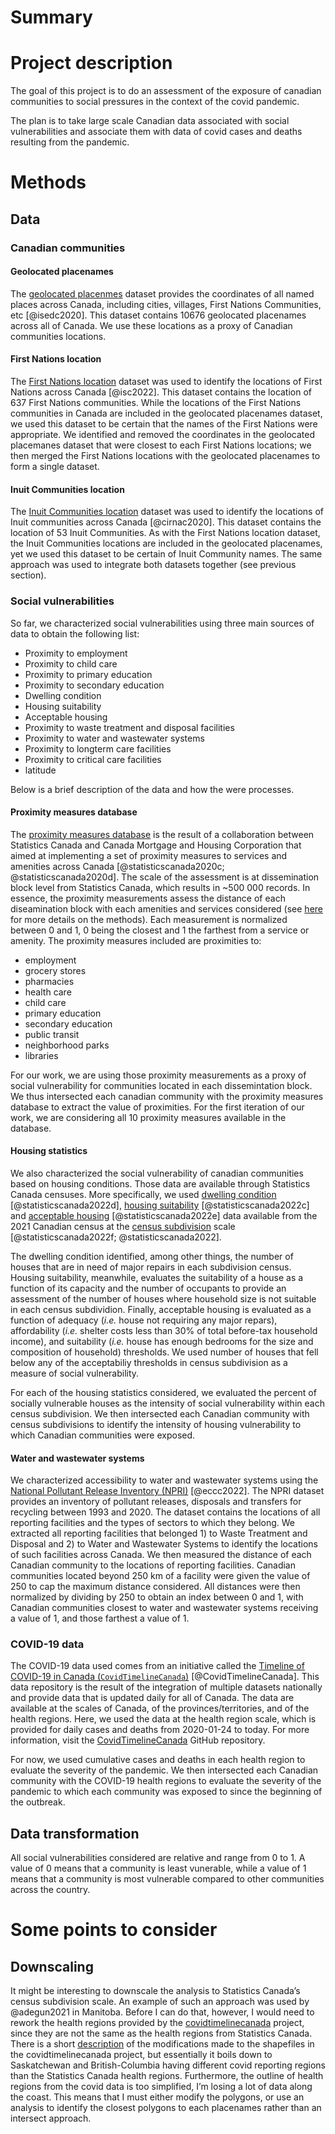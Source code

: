 # Summary {-}



# Project description

The goal of this project is to do an assessment of the exposure of canadian communities to social pressures in the context of the covid pandemic. 

The plan is to take large scale Canadian data associated with social vulnerabilities and associate them with data of covid cases and deaths resulting from the pandemic. 


# Methods 

## Data 

### Canadian communities 

#### Geolocated placenames 

The [geolocated placenmes](https://open.canada.ca/data/en/dataset/fe945388-1dd9-4a4a-9a1e-5c552579a28c) dataset provides the coordinates of all named places across Canada, including cities, villages, First Nations Communities, etc [@isedc2020]. This dataset contains 10676 geolocated placenames across all of Canada. We use these locations as a proxy of Canadian communities locations. 

#### First Nations location 

The [First Nations location](https://open.canada.ca/data/en/dataset/b6567c5c-8339-4055-99fa-63f92114d9e4) dataset was used to identify the locations of First Nations across Canada [@isc2022]. This dataset contains the location of 637 First Nations communities. While the locations of the First Nations communities in Canada are included in the geolocated placenames dataset, we used this dataset to be certain that the names of the First Nations were appropriate. We identified and removed the coordinates in the geolocated placemanes dataset that were closest to each First Nations locations; we then merged the First Nations locations with the geolocated placenames to form a single dataset. 

#### Inuit Communities location

The [Inuit Communities location](https://open.canada.ca/data/en/dataset/2bcf34b5-4e9a-431b-9e43-1eace6c873bd) dataset was used to identify the locations of Inuit communities across Canada [@cirnac2020]. This dataset contains the location of 53 Inuit Communities. As with the First Nations location dataset, the Inuit Communities locations are included in the geolocated placenames, yet we used this dataset to be certain of Inuit Community names. The same approach was used to integrate both datasets together (see previous section).

### Social vulnerabilities

So far, we characterized social vulnerabilities using three main sources of data to obtain the following list: 

- Proximity to employment
- Proximity to child care
- Proximity to primary education
- Proximity to secondary education
- Dwelling condition
- Housing suitability
- Acceptable housing
- Proximity to waste treatment and disposal facilities
- Proximity to water and wastewater systems
- Proximity to longterm care facilities
- Proximity to critical care facilities
- latitude 

Below is a brief description of the data and how the were processes.

#### Proximity measures database 

The [proximity measures database](https://open.canada.ca/data/en/dataset/a2093d3a-7597-456a-bacf-c6a7f319ddcb) is the result of a collaboration between Statistics Canada and Canada Mortgage and Housing Corporation that aimed at implementing a set of proximity measures to services and amenities across Canada [@statisticscanada2020c; @statisticscanada2020d]. The scale of the assessment is at dissemination block level from Statistics Canada, which results in ~500 000 records. In essence, the proximity measurements assess the distance of each diseamination block with each amenities and services considered (see [here](https://www150.statcan.gc.ca/n1/pub/17-26-0002/172600022020001-eng.htm) for more details on the methods). Each measurement is normalized between 0 and 1, 0 being the closest and 1 the farthest from a service or amenity. The proximity measures included are proximities to:

- employment
- grocery stores
- pharmacies
- health care
- child care
- primary education
- secondary education
- public transit
- neighborhood parks
- libraries


For our work, we are using those proximity measurements as a proxy of social vulnerability for communities located in each dissemintation block. We thus intersected each canadian community with the proximity measures database to extract the value of proximities. For the first iteration of our work, we are considering all 10 proximity measures available in the database. 

#### Housing statistics 

We also characterized the social vulnerability of canadian communities based on housing conditions. Those data are available through Statistics Canada censuses. More specifically, we used [dwelling condition](https://www150.statcan.gc.ca/n1/tbl/csv/98100233-eng.zip) [@statisticscanada2022d], [housing suitability](https://www150.statcan.gc.ca/n1/tbl/csv/98100237-eng.zip) [@statisticscanada2022c] and [acceptable housing](https://www150.statcan.gc.ca/n1/tbl/csv/98100246-eng.zip) [@statisticscanada2022e] data available from the 2021 Canadian census at the [census subdivision](https://www12.statcan.gc.ca/census-recensement/2021/geo/sip-pis/boundary-limites/files-fichiers/lcsd000b21a_e.zip) scale [@statisticscanada2022f; @statisticscanada2022]. 

The dwelling condition identified, among other things, the number of houses that are in need of major repairs in each subdivision census. Housing suitability, meanwhile, evaluates the suitability of a house as a function of its capacity and the number of occupants to provide an assessment of the number of houses where household size is not suitable in each census subdividion. Finally, acceptable housing is evaluated as a function of adequacy (*i.e.* house not requiring any major repars), affordability (*i.e.* shelter costs less than 30% of total before-tax household income), and suitability (*i.e.* house has enough bedrooms for the size and composition of household) thresholds. We used number of houses that fell below any of the acceptabiliy thresholds in census subdivision as a measure of social vulnerability. 

For each of the housing statistics considered, we evaluated the percent of socially vulnerable houses as the intensity of social vulnerability within each census subdivision. We then intersected each Canadian community with census subdivisions to identify the intensity of housing vulnerability to which Canadian communities were exposed. 


#### Water and wastewater systems 

We characterized accessibility to water and wastewater systems using the [National Pollutant Release Inventory (NPRI)](https://open.canada.ca/data/en/dataset/40e01423-7728-429c-ac9d-2954385ccdfb) [@eccc2022]. The NPRI dataset provides an inventory of pollutant releases, disposals and transfers for recycling between 1993 and 2020. The dataset contains the locations of all reporting facilities and the types of sectors to which they belong. We extracted all reporting facilities that belonged 1) to Waste Treatment and Disposal and 2) to Water and Wastewater Systems to identify the locations of such facilities across Canada. We then measured the distance of each Canadian community to the locations of reporting facilities. Canadian communities located beyond 250 km of a facility were given the value of 250 to cap the maximum distance considered. All distances were then normalized by dividing by 250 to obtain an index between 0 and 1, with Canadian communities closest to water and wastewater systems receiving a value of 1, and those farthest a value of 1. 


### COVID-19 data 

The COVID-19 data used comes from an initiative called the [Timeline of COVID-19 in Canada (`CovidTimelineCanada`)](https://github.com/ccodwg/CovidTimelineCanada) [@CovidTimelineCanada]. This data repository is the result of the integration of multiple datasets nationally and provide data that is updated daily for all of Canada. The data are available at the scales of Canada, of the provinces/territories, and of the health regions. Here, we used the data at the health region scale, which is provided for daily cases and deaths from 2020-01-24 to today. For more information, visit the [CovidTimelineCanada](https://github.com/ccodwg/CovidTimelineCanada) GitHub repository.

For now, we used cumulative cases and deaths in each health region to evaluate the severity of the pandemic. We then intersected each Canadian community with the COVID-19 health regions to evaluate the severity of the pandemic to which each community was exposed to since the beginning of the outbreak. 

## Data transformation 

All social vulnerabilities considered are relative and range from 0 to 1. A value of 0 means that a community is least vunerable, while a value of 1 means that a community is most vulnerable compared to other communities across the country. 


# Some points to consider

## Downscaling

It might be interesting to downscale the analysis to Statistics Canada's census subdivision scale. An example of such an approach was used by @adegun2021 in Manitoba. Before I can do that, however, I would need to rework the health regions provided by the [covidtimelinecanada](https://github.com/ccodwg/CovidTimelineCanada) project, since they are not the same as the health regions from Statistics Canada. There is a short [description](https://github.com/ccodwg/CovidTimelineCanada/tree/main/geo) of the modifications made to the shapefiles in the covidtimelinecanada project, but essentially it boils down to Saskatchewan and British-Columbia having different covid reporting regions than the Statistics Canada health regions. Furthermore, the outline of health regions from the covid data is too simplified, I'm losing a lot of data along the coast. This means that I must either modify the polygons, or use an analysis to identify the closest polygons to each placenames rather than an intersect approach.


